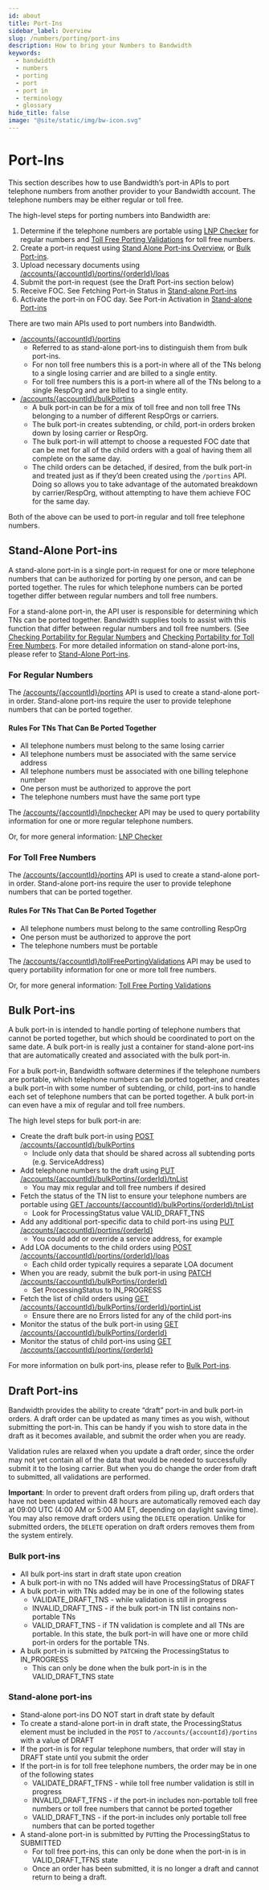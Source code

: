 ```yaml
---
id: about
title: Port-Ins
sidebar_label: Overview
slug: /numbers/porting/port-ins
description: How to bring your Numbers to Bandwidth
keywords:
  - bandwidth
  - numbers
  - porting
  - port
  - port in
  - terminology
  - glossary
hide_title: false
image: "@site/static/img/bw-icon.svg"
---
```


# Port-Ins

This section describes how to use Bandwidth’s port-in APIs to port telephone numbers from another provider to your Bandwidth account. The telephone numbers may be either regular or toll free.

The high-level steps for porting numbers into Bandwidth are:

1. Determine if the telephone numbers are portable using [LNP Checker](/docs/numbers/porting/port-ins/stand-alone-portins/lnpChecker) for regular numbers and [Toll Free Porting Validations](/docs/numbers/porting/port-ins/stand-alone-portins/tollFreePortingValidations) for toll free numbers.
2. Create a port-in request using [Stand Alone Port-ins Overview](/docs/numbers/porting/port-ins/stand-alone-port-ins), or [Bulk Port-ins](/docs/numbers/porting/port-ins/bulkPortins).
3. Upload necessary documents using [/accounts/{accountId}/portins/{orderId}/loas](/apis/numbers/#operation/UploadPortinLoaFile)
4. Submit the port-in request (see the Draft Port-ins section below)
5. Receive FOC.  See Fetching Port-in Status in [Stand-alone Port-ins](/docs/numbers/porting/port-ins/stand-alone-port-ins)
6. Activate the port-in on FOC day.  See Port-in Activation in [Stand-alone Port-ins](/docs/numbers/porting/port-ins/stand-alone-port-ins)

There are two main APIs used to port numbers into Bandwidth.

- [/accounts/{accountId}/portins](/apis/numbers/#operation/CreatePortin)
  - Referred to as stand-alone port-ins to distinguish them from bulk port-ins.
  - For non toll free numbers this is a port-in where all of the TNs belong to a single losing carrier and are billed to a single entity.
  - For toll free numbers this is a port-in where all of the TNs belong to a single RespOrg and are billed to a single entity.
- [/accounts/{accountId}/bulkPortins](/apis/numbers/#operation/CreateBulkPortin)
  - A bulk port-in can be for a mix of toll free and non toll free TNs belonging to a number of different RespOrgs or carriers.
  - The bulk port-in creates subtending, or child, port-in orders broken down by losing carrier or RespOrg.
  - The bulk port-in will attempt to choose a requested FOC date that can be met for all of the child orders with a goal of having them all complete on the same day.
  - The child orders can be detached, if desired, from the bulk port-in and treated just as if they’d been created using the `/portins` API. Doing so allows you to take advantage of the automated breakdown by carrier/RespOrg, without attempting to have them achieve FOC for the same day.

Both of the above can be used to port-in regular and toll free telephone numbers.

## Stand-Alone Port-ins

A stand-alone port-in is a single port-in request for one or more telephone numbers that can be authorized for porting by one person, and can be ported together. The rules for which telephone numbers can be ported together differ between regular numbers and toll free numbers.

For a stand-alone port-in, the API user is responsible for determining which TNs can be ported together. Bandwidth supplies tools to assist with this function that differ between regular numbers and toll free numbers. (See [Checking Portability for Regular Numbers](/docs/numbers/porting/port-ins/stand-alone-portins/lnpChecker) and [Checking Portability for Toll Free Numbers](/docs/numbers/porting/port-ins/stand-alone-portins/tollFreePortingValidations). For more detailed information on stand-alone port-ins, please refer to [Stand-Alone Port-ins](/docs/numbers/porting/port-ins/stand-alone-port-ins).

### For Regular Numbers

The [/accounts/{accountId}/portins](/apis/numbers/#operation/CreatePortin) API is used to create a stand-alone port-in order. Stand-alone port-ins require the user to provide telephone numbers that can be ported together.

#### Rules For TNs That Can Be Ported Together

- All telephone numbers must belong to the same losing carrier
- All telephone numbers must be associated with the same service address
- All telephone numbers must be associated with one billing telephone number
- One person must be authorized to approve the port
- The telephone numbers must have the same port type

The [/accounts/{accountId}/lnpchecker](/apis/numbers/#operation/RequestPortabilityInfo) API may be used to query portability information for one or more regular telephone numbers.

Or, for more general information: [LNP Checker](/docs/numbers/porting/port-ins/stand-alone-portins/lnpChecker)

### For Toll Free Numbers

The [/accounts/{accountId}/portins](/apis/numbers/#operation/CreatePortin) API is used to create a stand-alone port-in order. Stand-alone port-ins require the user to provide telephone numbers that can be ported together.

#### Rules For TNs That Can Be Ported Together

- All telephone numbers must belong to the same controlling RespOrg
- One person must be authorized to approve the port
- The telephone numbers must be portable

The [/accounts/{accountId}/tollFreePortingValidations](/apis/numbers/#operation/CreateTollFreePortingValidation) API may be used to query portability information for one or more toll free numbers.

Or, for more general information: [Toll Free Porting Validations](/docs/numbers/porting/port-ins/stand-alone-portins/tollFreePortingValidations)

## Bulk Port-ins

A bulk port-in is intended to handle porting of telephone numbers that cannot be ported together, but which should be coordinated to port on the same date. A bulk port-in is really just a container for stand-alone port-ins that are automatically created and associated with the bulk port-in.

For a bulk port-in, Bandwidth software determines if the telephone numbers are portable, which telephone numbers can be ported together, and creates a bulk port-in with some number of subtending, or child, port-ins to handle each set of telephone numbers that can be ported together. A bulk port-in can even have a mix of regular and toll free numbers.

The high level steps for bulk port-in are:

- Create the draft bulk port-in using [POST /accounts/{accountId}/bulkPortins](/apis/numbers/#operation/CreateBulkPortin)
  - Include only data that should be shared across all subtending ports (e.g. ServiceAddress)
- Add telephone numbers to the draft using [PUT /accounts/{accountId}/bulkPortins/{orderId}/tnList](/apis/numbers/#operation/UpdateBulkTnList)
  - You may mix regular and toll free numbers if desired
- Fetch the status of the TN list to ensure your telephone numbers are portable using [GET /accounts/{accountId}/bulkPortins/{orderId}/tnList](/apis/numbers/#operation/ListBulkTns)
  - Look for ProcessingStatus value VALID_DRAFT_TNS
- Add any additional port-specific data to child port-ins using [PUT /accounts/{accountId}/portins/{orderId}](/apis/numbers/#operation/PutBulkOrder)
  - You could add or override a service address, for example
- Add LOA documents to the child orders using [POST /accounts/{accountId}/portins/{orderId}/loas](/apis/numbers/#operation/UploadPortinLoaFile)
  - Each child order typically requires a separate LOA document
- When you are ready, submit the bulk port-in using [PATCH /accounts/{accountId}/bulkPortins/{orderId}](/apis/numbers/#operation/PatchBulkOrder)
  - Set ProcessingStatus to IN_PROGRESS
- Fetch the list of child orders using [GET /accounts/{accountId}/bulkPortins/{orderId}/portinList](/apis/numbers/#operation/ListBulkChildOrders)
  - Ensure there are no Errors listed for any of the child port-ins
- Monitor the status of the bulk port-in using [GET /accounts/{accountId}/bulkPortins/{orderId}](/apis/numbers/#operation/RetrieveBulkOrder)
- Monitor the status of child port-ins using [GET /accounts/{accountId}/portins/{orderId}](/apis/numbers/#operation/RetrievePortin)

For more information on bulk port-ins, please refer to [Bulk Port-ins](/docs/numbers/porting/port-ins/bulkPortins).

## Draft Port-ins

Bandwidth provides the ability to create “draft” port-in and bulk port-in orders. A draft order can be updated as many times as you wish, without submitting the port-in. This can be handy if you wish to store data in the draft as it becomes available, and submit the order when you are ready.

Validation rules are relaxed when you update a draft order, since the order may not yet contain all of the data that would be needed to successfully submit it to the losing carrier. But when you do change the order from draft to submitted, all validations are performed.

**Important**: In order to prevent draft orders from piling up, draft orders that have not been updated within 48 hours are automatically removed each day at 09:00 UTC (4:00 AM or 5:00 AM ET, depending on daylight saving time). You may also remove draft orders using the `DELETE` operation. Unlike for submitted orders, the `DELETE` operation on draft orders removes them from the system entirely.

### Bulk port-ins

- All bulk port-ins start in draft state upon creation
- A bulk port-in with no TNs added will have ProcessingStatus of DRAFT
- A bulk port-in with TNs added may be in one of the following states
  - VALIDATE_DRAFT_TNS - while validation is still in progress
  - INVALID_DRAFT_TNS - if the bulk port-in TN list contains non-portable TNs
  - VALID_DRAFT_TNS - if TN validation is complete and all TNs are portable. In this state, the bulk port-in will have one or more child port-in orders for the portable TNs.
- A bulk port-in is submitted by `PATCH`ing the ProcessingStatus to IN_PROGRESS
  - This can only be done when the bulk port-in is in the VALID_DRAFT_TNS state

### Stand-alone port-ins

- Stand-alone port-ins DO NOT start in draft state by default
- To create a stand-alone port-in in draft state, the ProcessingStatus element must be included in the `POST` to `/accounts/{accountId}/portins` with a value of DRAFT
- If the port-in is for regular telephone numbers, that order will stay in DRAFT state until you submit the order
- If the port-in is for toll free telephone numbers, the order may be in one of the following states
  - VALIDATE_DRAFT_TFNS - while toll free number validation is still in progress
  - INVALID_DRAFT_TFNS - if the port-in includes non-portable toll free numbers or toll free numbers that cannot be ported together
  - VALID_DRAFT_TNS - if the port-in includes only portable toll free numbers that can be ported together
- A stand-alone port-in is submitted by `PUT`ting the ProcessingStatus to SUBMITTED
  - For toll free port-ins, this can only be done when the port-in is in VALID_DRAFT_TFNS state
  - Once an order has been submitted, it is no longer a draft and cannot return to being a draft.

